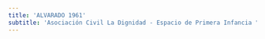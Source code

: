 ```yaml
---
title: 'ALVARADO 1961'
subtitle: 'Asociación Civil La Dignidad - Espacio de Primera Infancia "Barracas una y otra vez"'
---
```


#
